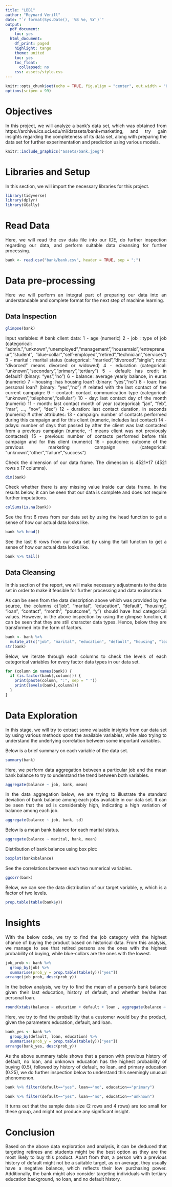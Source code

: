 ```yaml
---
title: "LBB1"
author: "Reynard Verill"
date: "`r format(Sys.Date(), '%B %e, %Y')`"
output:
  pdf_document:
    toc: yes
  html_document:
    df_print: paged
    highlight: tango
    theme: united
    toc: yes
    toc_float:
      collapsed: no
    css: assets/style.css
---
```



```r
knitr::opts_chunk$set(echo = TRUE, fig.align = "center", out.width = "80%")
options(scipen = 99)
```


<style>
body {
text-align: justify}
</style>

# Objectives

In this project, we will analyze a bank's data set, which was obtained from https://archive.ics.uci.edu/ml/datasets/bank+marketing, and try gain insights regarding the completeness of its data set, along with preparing the data set for further experimentation and prediction using various models.

```r
knitr::include_graphics("assets/bank.jpeg")
```

# Libraries and Setup

In this section, we will import the necessary libraries for this project.

```r
library(tidyverse)
library(dplyr)
library(GGally)
```

# Read Data

Here, we will read the csv data file into our IDE, do further inspection regarding our data, and perform suitable data cleansing for further processing.

```r
bank <- read.csv("bank/bank.csv", header = TRUE, sep = ";")
```

# Data pre-processing

Here we will perform an integral part of preparing our data into an understandable and complete format for the next step of machine learning.

## Data Inspection

```r
glimpse(bank)
```

Input variables:
   # bank client data:
   1 - age (numeric)
   2 - job : type of job (categorical: "admin.","unknown","unemployed","management","housemaid","entrepreneur","student",
                                       "blue-collar","self-employed","retired","technician","services") 
   3 - marital : marital status (categorical: "married","divorced","single"; note: "divorced" means divorced or widowed)
   4 - education (categorical: "unknown","secondary","primary","tertiary")
   5 - default: has credit in default? (binary: "yes","no")
   6 - balance: average yearly balance, in euros (numeric) 
   7 - housing: has housing loan? (binary: "yes","no")
   8 - loan: has personal loan? (binary: "yes","no")
   # related with the last contact of the current campaign:
   9 - contact: contact communication type (categorical: "unknown","telephone","cellular") 
  10 - day: last contact day of the month (numeric)
  11 - month: last contact month of year (categorical: "jan", "feb", "mar", ..., "nov", "dec")
  12 - duration: last contact duration, in seconds (numeric)
   # other attributes:
  13 - campaign: number of contacts performed during this campaign and for this client (numeric, includes last contact)
  14 - pdays: number of days that passed by after the client was last contacted from a previous campaign (numeric, -1 means client was not previously contacted)
  15 - previous: number of contacts performed before this campaign and for this client (numeric)
  16 - poutcome: outcome of the previous marketing campaign (categorical: "unknown","other","failure","success")

Check the dimension of our data frame. The dimension is 4521*17 (4521 rows x 17 columns).
```r
dim(bank)
```

Check whether there is any missing value inside our data frame. In the results below, it can be seen that our data is complete and does not require further imputations.
```r
colSums(is.na(bank))
```

See the first 6 rows from our data set by using the head function to get a sense of how our actual data looks like.
```r
bank %>% head()
```

See the last 6 rows from our data set by using the tail function to get a sense of how our actual data looks like.
```r
bank %>% tail()
```

## Data Cleansing

In this section of the report, we will make necessary adjustments to the data set in order to make it feasible for further processing and data exploration.

As can be seen from the data description above which was provided by the source, the columns c("job", "marital", "education", "default", "housing", "loan", "contact", "month", "poutcome", "y") should have had categorical values. However, in the above inspection by using the glimpse function, it can be seen that they are still character data types. Hence, below they are transformed into the form of factors.
```r
bank <- bank %>% 
  mutate_at(c("job", "marital", "education", "default", "housing", "loan", "contact", "month", "poutcome", "y"), as.factor)
str(bank)
```

Below, we iterate through each columns to check the levels of each categorical variables for every factor data types in our data set.
```r
for (column in names(bank)) {
  if (is.factor(bank[,column])) {
    print(paste(column, ":", sep = " "))
    print(levels(bank[,column]))
  }
}
```

# Data Exploration

In this stage, we will try to extract some valuable insights from our data set by using various methods upon the available variables, while also trying to understand the underlying correlation between some important variables.

Below is a brief summary on each variable of the data set.
```r
summary(bank)
```

Here, we perform data aggregation between a particular job and the mean bank balance to try to understand the trend between both variables.
```r
aggregate(balance ~ job, bank, mean)
```

In the data aggregation below, we are trying to illustrate the standard deviation of bank balance among each jobs available in our data set. It can be seen that the sd is considerably high, indicating a high variation of balance among each job.
```r
aggregate(balance ~ job, bank, sd)
```

Below is a mean bank balance for each marital status.
```r
aggregate(balance ~ marital, bank, mean)
```

Distribution of bank balance using box plot:
```r
boxplot(bank$balance)
```

See the correlations between each two numerical variables.
```r
ggcorr(bank)
```

Below, we can see the data distribution of our target variable, y, which is a factor of two levels.
```r
prop.table(table(bank$y))
```

# Insights

With the below code, we try to find the job category with the highest chance of buying the product based on historical data. From this analysis, we manage to see that retired persons are the ones with the highest probability of buying, while blue-collars are the ones with the lowest.
```r
job_prob <- bank %>%
  group_by(job) %>% 
  summarise(prob_y = prop.table(table(y))["yes"])
arrange(job_prob, desc(prob_y))
```

In the below analysis, we try to find the mean of a person's bank balance given their last education, history of default, and whether he/she has personal loan.
```r
round(xtabs(balance ~ education + default + loan , aggregate(balance ~ education + default + loan, bank, mean)),2)
```


Here, we try to find the probability that a customer would buy the product, given the parameters education, default, and loan.
```r
bank_yes <- bank %>% 
  group_by(default, loan, education) %>% 
  summarise(prob_y = prop.table(table(y))["yes"])
arrange(bank_yes, desc(prob_y))
```

As the above summary table shows that a person with previous history of default, no loan, and unknown education has the highest probability of buying (0.5), followed by history of default, no loan, and primary education (0.25), we do further inspection below to understand this seemingly unusual phenomenon.
```r
bank %>% filter(default=="yes", loan=="no", education=="primary")
```

```r
bank %>% filter(default=="yes", loan=="no", education=="unknown")
```

It turns out that the sample data size (2 rows and 4 rows) are too small for these group, and might not produce any significant insight.

# Conclusion

Based on the above data exploration and analysis, it can be deduced that targeting retirees and students might be the best option as they are the most likely to buy this product. Apart from that, a person with a previous history of default might not be a suitable target, as on average, they usually have a negative balance, which reflects their low purchasing power. Additionally, the bank might also consider targeting individuals with tertiary education background, no loan, and no default history.